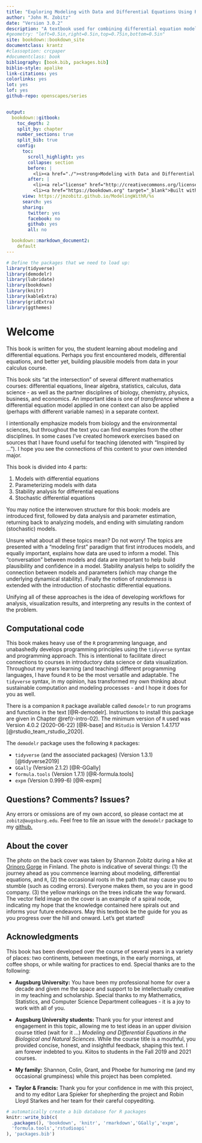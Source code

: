 ```yaml
--- 
title: "Exploring Modeling with Data and Differential Equations Using R"
author: "John M. Zobitz"
date: "Version 3.0.2"
description: "A textbook used for combining differential equation models with data using R."
#geometry: "left=0.5in,right=0.5in,top=0.75in,bottom=0.5in"
site: bookdown::bookdown_site
documentclass: krantz
#classoption: crcpaper
#documentclass: book
bibliography: [book.bib, packages.bib]
biblio-style: apalike
link-citations: yes
colorlinks: yes
lot: yes
lof: yes
github-repo: openscapes/series


output:
  bookdown::gitbook:
    toc_depth: 2
    split_by: chapter
    number_sections: true
    split_bib: true
    config:
      toc:
        scroll_highlight: yes
        collapse: section
        before: |
          <li><a href="./"><strong>Modeling with Data and Differential Equations in R</strong><br>by John Zobitz</a></li>
        after: |
          <li><a rel="license" href="http://creativecommons.org/licenses/by-nc-nd/4.0/"><img alt="Creative Commons License" style="border-width:0" src="https://i.creativecommons.org/l/by-nc-nd/4.0/88x31.png" /></a></li>
          <li><a href="https://bookdown.org" target="_blank">Built with Bookdown + RStudio</a></li>
      view: https://jmzobitz.github.io/ModelingWithR/%s
      search: yes
      sharing:
        twitter: yes
        facebook: no
        github: yes
        all: no

  bookdown::markdown_document2:
    default
---
```


```r
# Define the packages that we need to load up:
library(tidyverse)
library(demodelr)
library(lubridate)
library(bookdown)
library(knitr)
library(kableExtra)
library(gridExtra)
library(ggthemes)
```

# Welcome {-} 
This book is written for you, the student learning about modeling and differential equations. Perhaps you first encountered models, differential equations, and better yet, building plausible models from data in your calculus course.

This book sits "at the intersection" of several different mathematics courses: differential equations, linear algebra, statistics, calculus, data science - as well as the partner disciplines of biology, chemistry, physics, business, and economics.  An important idea is one of *transference* where a differential equation model applied in one context can also be applied (perhaps with different variable names) in a separate context.

I intentionally emphasize models from biology and the environmental sciences, but throughout the text you can find examples from the other disciplines. In some cases I've created homework exercises based on sources that I have found useful for teaching (denoted with "Inspired by ... "). I hope you see the connections of this content to your own intended major.

This book is divided into 4 parts:

1. Models with differential equations
2. Parameterizing models with data
3. Stability analysis for differential equations
4. Stochastic differential equations

You may notice the interwoven structure for this book: models are introduced first, followed by data analysis and parameter estimation, returning back to analyzing models, and ending with simulating random (stochastic) models. 

Unsure what about all these topics mean? Do not worry! The topics are presented with a "modeling first" paradigm that first introduces models, and equally important, explains how data are used to inform a model. This "conversation" between models and data are important to help build plausibility and confidence in a model.  Stability analysis helps to solidify the connection between models and parameters (which may change the underlying dynamical stability).  Finally the notion of *randomness* is extended with the introduction of stochastic differential equations.

Unifying all of these approaches is the idea of developing workflows for analysis, visualization results, and interpreting any results in the context of the problem.

## Computational code {-}
This book makes heavy use of the `R` programming language, and unabashedly develops programming principles using the `tidyverse` syntax and programming approach.  This is intentional to facilitate direct connections to courses in introductory data science or data visualization. Throughout my years learning (and teaching) different programming languages, I have found `R` to be the most versatile and adaptable. The `tidyverse` syntax, in my opinion, has transformed my own thinking about sustainable computation and modeling processes - and I hope it does for you as well.

There is a companion `R` package available called `demodelr` to run programs and functions in the text [@R-demodelr].  Instructions to install this package are given in Chapter \@ref(r-intro-02). The minimum version of `R` used was Version 4.0.2 (2020-06-22) [@R-base] and `RStudio` is Version 1.4.1717 [@rstudio_team_rstudio_2020].

The `demodelr` package uses the following `R` packages:

- `tidyverse` (and the associated packages) (Version 1.3.1) [@tidyverse2019]
- `GGally` (Version 2.1.2) [@R-GGally]
- `formula.tools` (Version 1.7.1) [@R-formula.tools]
- `expm` (Version 0.999-6) [@R-expm]


## Questions? Comments? Issues? {-}
Any errors or omissions are of my own accord, so please contact me at `zobitz@augsburg.edu`. Feel free to file an issue with the `demodelr` package to my [github.](https://github.com/jmzobitz/ModelingWithR/issues)

## About the cover {-}
The photo on the back cover was taken by Shannon Zobitz during a hike at [Orinoro Gorge](https://visitleppavirta.fi/en/service/orinoro-gorge) in Finland. The photo is indicative of several things: (1) the journey ahead as you commence learning about modeling, differential equations, and `R`, (2) the occasional roots in the path that may cause you to stumble (such as coding errors). Everyone makes them, so you are in good company. (3) the yellow markings on the trees indicate the way forward. The vector field image on the cover is an example of a spiral node, indicating my hope that the knowledge contained here spirals out and informs your future endeavors. May this textbook be the guide for you as you progress over the hill and onward. Let's get started!

## Acknowledgments {-}
This book has been developed over the course of several years in a variety of places: two continents, between meetings, in the early mornings, at coffee shops, or while waiting for practices to end. Special thanks are to the following: 

- **Augsburg University:** You have been my professional home for over a decade and given me the space and support to be intellectually creative in my teaching and scholarship. Special thanks to my Mathematics, Statistics, and Computer Science Department colleagues - it is a joy to work with all of you.

- **Augsburg University students:** Thank you for your interest and engagement in this topic, allowing me to test ideas in an upper division course titled (wait for it ...) *Modeling and Differential Equations in the Biological and Natural Sciences*. While the course title is a mouthful, you provided concise, honest, and insightful feedback, shaping this text. I am forever indebted to you. Kiitos to students in the Fall 2019 and 2021 courses.

- **My family:** Shannon, Colin, Grant, and Phoebe for humoring me (and my occasional grumpiness) while this project has been completed.

- **Taylor & Francis:** Thank you for your confidence in me with this project, and to my editor Lara Spieker for shepherding the project and Robin Lloyd Starkes and her team for their careful copyediting.



```r
# automatically create a bib database for R packages
knitr::write_bib(c(
  .packages(), 'bookdown', 'knitr', 'rmarkdown','GGally','expm',
  'formula.tools','rstudioapi'
), 'packages.bib')
```

\mainmatter

